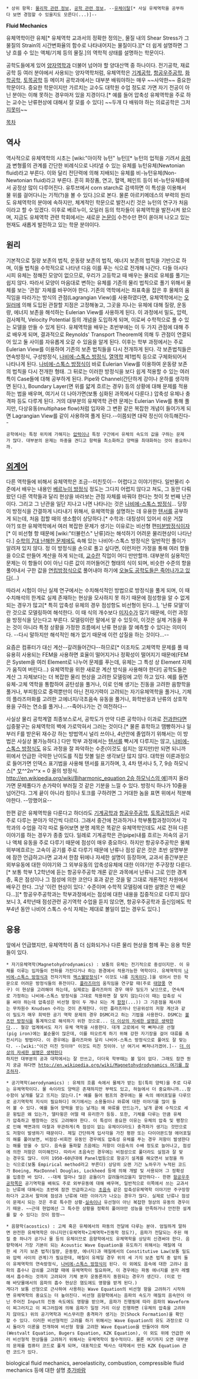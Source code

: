  * 상위 항목: [[물리학 관련 정보]], [[공학 관련 정보]], --[[유체이탈]][* 사실 유체역학을 공부하다 보면 경험할 수 있을지도 모른다(...)]--

'''Fluid Mechanics'''

유체역학이란 유체[* 유체역학 교과서의 정확한 정의는, 물질 내의 Shear Stress가 그 물질의 Strain의 시간변화율의 함수로 나타내어지는 물질이다.][* 더 쉽게 설명하면 그냥 흐를 수 있는 액체/기체 등의 물질.]의 역학적 상태를 설명하는 학문이다.

공학도들에게 있어 [[양자역학]]과 더불어 넘어야 할 양대산맥 중 하나이다. 전기공학, 재료공학 등 여러 분야에서 사용되는 양자역학처럼, 유체역학은 [[기계공학]], [[항공우주공학]], [[화학공학]], [[토목공학]] 등 메이저 공학과에서는 대부분 배워야하는 매우 ~~사악한~~ 중요한 학문이다. 중요한 학문이지만 가르치는 교수도 대학원 수업 정도로 가면 자기 전공이 아닌 분야는 이해 못하는 경우마저 있을 지경이다.[* 예를 들어 압축성 유체역학을 주로 하는 교수는 난류현상에 대해서 잘 모를 수 있다] ~~두개 다 배워야 하는 의료공학은 그저 [[지못미]]~~

[[목차]]

== 역사 ==
역사적으로 유체역학의 시초는 [wiki:"아이작 뉴턴" 뉴턴][* 뉴턴의 업적을 기려서 [[응력]]과 변형률의 관계를 간단한 비례식으로 나타낼 수 있는 유체를 뉴턴유체(Newtonian fluid)라고 부른다. 이와 달리 전단력에 의해 지배되는 유체를 비-뉴턴유체(Non-Newtonian fluid)라고 부른다. 흔히 화장품, 연고, 혈액, 페인트 등이 비-뉴턴유체중에서 공정상 많이 다루어진다. 유투브에서 corn starch로 검색하면 이 특성을 이용해서 물 위를 걸어다니는 기적(?)을 볼 수 있다.]으로 본다. 물론 아르키메데스의 부력의 원리도 유체역학의 분야에 속하지만, 체계적인 학문으로 발전시킨 것은 뉴턴의 연구가 처음이라고 할 수 있겠다. 이후로 베르누이, 오일러 등의 학자들이 유체역학을 발전시켜 왔으며, 지금도 유체역학 관련 학회에서는 새로운 [[논문]]이 수천수만 편이 쏟아져 나오고 있는 현재도 새롭게 발전하고 있는 학문 분야이다.

== 원리 ==
기본적으로 질량 보존의 법칙, 운동량 보존의 법칙, 에너지 보존의 법칙을 기반으로 하며, 이들 법칙을 수학적으로 나타낸 다음 이를 푸는 식으로 전개해 나간다. 다들 아시다시피 유체는 정해진 모양이 없으므로, 우리가 고등학교 때 배우는 물리로 유체를 풀기는 쉽지 않다. 따라서 모양이 마음대로 변하는 유체를 기존의 물리 법칙으로 풀기 위해서 물체를 보는 '관점' 자체를 바꾸어야 한다. 기존의 역학에서는 좌표축을 잡은 후 물체의 움직임을 따라가는 방식의 관점(Lagrangian View)를 사용하였다면, 유체역학에서는 [[오일러]]에 의해 도입된 관찰할 지점은 고정해놓고, 그곳을 지나는 유체에 대해 질량, 운동량, 에너지 보존을 해석하는 Eulerian View를 사용하게 된다. 이 과정에서 밀도, 압력, 검사체적, Velocity Potential 등의 개념을 도입하게 되며, 이로써 수학적으로 풀 수 있는 모델을 만들 수 있게 된다. 유체역학을 배우는 초반부에는 이 두 가지 관점에 대해 주로 배우게 되며, 결과적으로 Reynolds' Transport Theorem에 의해 두 관점이 연결되어 있고 둘 사이를 자유롭게 오갈 수 있음을 알게 된다. 이후는 학부 과정에서는 주로 Eulerian View를 이용하여 기존의 보존 법칙들을 다시 전개하게 된다. 각 보존법칙들은 연속방정식, 구성방정식, [[나비에-스톡스 방정식]], [[열역학]] 제1법칙 등으로 구체화되어서 나타나게 된다. [[나비에-스톡스 방정식]]이 바로 Eulerian View를 이용하여 운동량 보존의 법칙을 다시 전개한 형태.
그 뒤로는 이러한 방정식을 보다 쉽게 적용할 수 있는 여러 특이 Case들에 대해 공부하게 된다. Pipe와 Channel(간단하게 강이나 운하를 생각하면 된다.), Boundary Layer(면 위를 얇게 흐르는 경우) 등의 상황에 대해 문제를 적용하는 법을 배우며, 여기서 더 나아가면(보통 심화된 과목에서 다룬다.) 압축성 유체나 충격파 등도 다루게 된다. 거의 대부분의 유체역학 관련 문제는 Eulerian View를 통해 풀지만, 다상유동(multiphase flow)처럼 입자와 그 변환 같은 복잡한 개념이 들어가게 되면 Lagrangian View를 같이 사용하여 풀게 된다.--이쯤되면 대략 정신이 아득해진다-- 

 공학에서는 특정 위치에 가해지는 [[압력]]이나 특정 구간에서 유체의 속도의 값을 구하는 문제가 많다. 대부분의 문제는 하중을 견디고 항력을 최소화하고 양력을 최대화하는 것이 중요하니까.

== [[외계어]] ==
다른 역학들에 비해서 유체역학은 조금--미친듯이-- 어렵다고 이야기한다. 일반물리 수준에서 배우는 내용인 [[베르누이의 정리|베르누이 방정식]] 정도는 그다지 어렵지 않다고 쳐도, 그 동안 다뤄왔던 다른 역학들과 달리 현상을 바라보는 관점 자체를 바꿔야 한다는 첫이 첫 번째 난관이다. 그리고 그 난관을 일단 지나고 나면 나타나는 것은 [[나비에-스톡스 방정식]]...
당장 이 방정식을 간결하게 나타내기 위해서, 유체역학을 설명하는 데 유용한 [[텐서]]를 공부하게 되는데, 처음 접할 때의 생소함이 상당하다.[* 수학과: 대칭성이 있어서 쉬운 거잖아?] 또한 유체역학에서 여러 복잡한 문제가 생기는 이유로는 비선형 편[[미분방정식]]이자[* 이 비선형 항 때문에 [wiki:"터뷸런스" 난류]라는 해석하기 어려운 물리현상이 나타난다.] [[밀레니엄 문제|수학의 7대 난해한 문제]]에도 속해 있는 나비어-스톡스 방정식은 일반적인 풀이가 알려져 있지 않다. 정 이 방정식을 손으로 풀고 싶다면, 이런저런 가정을 통해 여러 항들을 0으로 만들어 계산을 하게 되는데, [[교수]]란 직업이 어디 만만할까. 대부분의 실용적인 문제는 이 항들이 0이 아닌 다른 값이 끼어들어간 형태의 식이 되며, 비슷한 수준의 항을 풀어내서 구한 값을 [[연립방정식]]으로 풀어내야 하기에 [[공밀레|오늘도 공학도들은 죽어나가고 있다]](...)

따라서 시험이 아닌 실제 연구에서는 수치해석적인 방법으로 방정식을 풀게 되며, 이 때 수치해석의 한계로 실제 존재하는 현상을 모사하지 못 하기 때문에 점성항을 알 수 없게 되는 경우가 많고[* 특히 압축성 유체의 경우 점성항도 비선형이 된다...], '난류 모델'이란 것으로 모델링하여 해석한다. 이 때 식의 개수보다 [[미지수]]가 많기 때문에, 이런 과정을 방정식을 닫는다고 부른다. 모델링이란 말에서 알 수 있듯이, 이것은 실제 거동을 푸는 것이 아니라 특정 상황을 가정한 흐름에서 난류 현상을 잘 예측할 수 있다는 의미이다. --다시 말하지만 해석적인 해가 없기 때문에 이런 삽질을 하는 것이다...--

요즘은 컴퓨터가 대신 계산--갈려들어간다--하므로[* 이조차도 고체역학 문제를 풀 때 유용히 사용되는 FEM을 사용하면 효율이 떨어지거나 정확성이 떨어지기 때문에(FEM은 System을 여러 Element로 나누어 문제를 푸는데, 유체는 그 특성 상 Element 자체가 움직여 버린다...) 유체역학을 위한 새로운 계산 방식을 사용해야 한다!] 공학도들은 계산 그 자체보다는 더 복잡한 물리 현상을 고려한 모델링에 고민 하고 있다. 예를 들면 유체-고체 역학을 통합하여 공탄성을 풀거나, 이로 인해 생기는 진동을 고려한 음향학을 풀거나, 부피힘으로 중력뿐만이 아닌 전자기력이 고려되는 자기유체역학을 풀거나, 기체의 플라즈마화를 고려한 고에너지/극초음속 유동을 풀거나, 화학반응과 난류의 상호작용을 구하는 연소를 풀거나...--죽어나가는 건 여전하다--

사실상 물리 공학계열 최종보스로서, 공학도가 만약 다른 공학이나 이과로 [[전과]]한다면 십중팔구는 유체역학의 벽에 가로막혀서 그러는 것이다.[* 물론 휴학하고 땜빵하거나 일부러 F를 받은뒤 재수강 하는 방법역시 널리 쓰이나, 4년안에 졸업하기 위해서는 이 방법은 사실상 불가능하다.] 다만 학부 과정에서는 [[텐서]]를 빡시게 다루지는 않고, [[나비에-스톡스 방정식]]도 유도 과정을 잘 파악하는 수준(이것도 쉽지는 않지만)만 되면 되니까 위에서 언급한 극악한 난이도를 직접 맛볼 일은 생각보단 많지 않다. 대학원 이론과정으로 들어가면 인덱스 표기법을 사용해 텐서를 표기하며, 3, 4차 텐서나 5, 7, 9승 하모닉스[* [[델|∇]]^^2n^^x = 0 꼴의 방정식. [[http://en.wikipedia.org/wiki/Biharmonic_equation 2승 하모닉스의 예]]]까지 올라가면 문제풀다가 손가락이 부러질 것 같은 기분을 느낄 수 있다. 방정식 하나가 10줄을 넘어간다. 그게 끝이 아니라 힘이나 토크를 구하려면 그 거대한 놈을 표면 위에서 적분해야한다. --망했어요--

한편 같은 유체역학을 다룬다고 하더라도 [[기계공학]]과 [[항공우주공학]], [[토목공학]]등은 서로 주로 다루는 분야가 약간씩 다르다. 그래서 중간에 전과하거나 학부통합과정이어서 각 학과의 수업을 각각 따로 들어보면 분명 제목은 똑같은 유체역학인데도 서로 전혀 다른 이야기를 하는 경우가 종종 있다. 일례로 기계공학은 관(pipe)내를 흐르는 저속의 공기나 액체 유동을 주로 다루기 때문에 점성이 매우 중요하다. 하지만 항공우주공학은 물체 외부에흐르는 고속이 공기를 주로 다루기 때문에 난류나 점성 같은 것은 초반 설명부분에 잠깐 언급하고나면 교과서 한참 뒤에나 자세한 설명이 등장하며, 교과서 중간부분은 외부유동에 대한 이야기와 그 외부유동의 압축성유체에 대한 이야기만 주구장창 다룬다.[* 보통 학부 1,2학년에 듣는 항공우주공학 개론 같은 과목에서 난류나 그로 인한 경계층, 혹은 점성이나 그 점성에 의한 코안다 효과 같은 것을 말 그대로 개론적인 차원에서 배우긴 한다. 그냥 '이런 현상이 있다.' 수준이며 수학적 모델링에 대한 설명은 안 배운다...][* 항공우주공학과는 학부과정에서는 점성에 대한 내용을 집중적으로 다루지 않다보니 3, 4학년때 점성관련 공기역학 수업을 듣지 않으면, 항공우주공학과 출신임에도 학부4년 동안 나비어 스톡스 수식 자체는 제대로 볼일이 없는 경우도 있다.]

== 응용 ==

앞에서 언급했지만, 유체역학이 좀 더 심화되거나 다른 물리 현상을 함께 푸는 응용 학문들이 있다. 

 * 자기유체역학(Magnetohydrodynamics) : 보통의 유체는 전기적으로 중성이지만. 이 유체를 이루는 입자들이 전하를 가진다거나 하는 환경에서 적용가능한 역학이다. 유체역학의 [[나비에-스톡스 방정식]]과 전자기학의 [[맥스웰방정식]][* 이것도 나름 [[지옥]]이다.]을 섞어서 만든 학문으로 어려운 방정식들의 퓨전이다. [[플라즈마]]의 움직임을 연구할 때(주로 [[태양풍]] 연구) 이 현상을 고려해야 하는데, 실제로는 플라즈마의 경우 매우 밀도가 낮으므로, 연속체로 가정하는 나비에-스톡스 방정식을 그대로 적용하면 잘 맞지 않는다(이 때는 압축성 식을 써야 하는데 압축성은 비선형 항이 두 개나 되는 게 [[함정]](...)) 그 기준점을 제시하는 무차원수 Knudsen 수라는 것이 존재한다. 이런 플라즈마나 인공위성의 저항 계산과 같이 밀도가 매우 희박한 공기 역학 문제의 경우 DSMC라고 하는 기법을 사용한다. DSMC는 [[볼츠만 방정식]]을 통계적으로 해석하기 위한 것으로... [[더 이상의 자세한 설명은 생략한다]]... 철강 업계에서도 자기 유체 역학을 사용한다. 대개 고로에서 막 빠져나온 선철(pig iron)에는 불순물이 많은데, 이를 떠오르게 하기 위해 강한 자기장을 걸어 대류를 촉진시키는 방법이다. 이 경우에는 플라즈마와 달리 나비어-스톡스 방정식으로 풀어도 잘 맞는다. --[wiki:"이건 미친 짓이야" 이것도 미친 짓이야. 난 여기서 빠져나가겠어.]-- [[더 이상의 자세한 설명은 생략한다]]
 하지만 대부분의 공과 대학에서는 잘 안쓰고, 더더욱 학부때는 볼 일이 없다. 그래도 잠깐 뭔지 궁금 하다면 [[http://en.wikipedia.org/wiki/Magnetohydrodynamics 여기를 참조하자]].

 * 공기역학(aerodynamics) : 유체의 흐름 속에서 물체가 받는 힘(특히 양력)을 주로 다루는 유체역학이다. 물 속이라도 양력은 존재하지만 부력도 있고, 하늘에서 더 중요하니까...잠수함이 날개를 달고 뜨지는 않는다.[* 예를 들어 펌프의 경우에는 물 속의 에어포일을 다루므로 공기역학적 지식이 필요하다] 여기에서는 소용돌이나 와류에 대한 이야기를 많이 들어 볼 수 있다. 예를 들어 양력을 받는 날개는 왜 와류를 만드는가, 날개 끝에 수직으로 세운 윙팁은 왜 있는가, 델타윙은 어떨 때 유리한가 등등. 또한, 기체를 다루는 만큼 유체가 압축하고 팽창하는 것도 고려해야 한다. 이 특성이 중요한 이유는 유체의 압축 및 팽창으로 인해 벽면과의 마찰과 무관하게(즉 점성이 없는 유체이더라도) 충격파가 생기는 것만으로도 저항이 발생하기 때문이다. 제일 간단하게 입사각을 가진 평판 또는 다이아몬드형 에어포일의 해를 풀어보면, 비점성-비회전 유동인 경우에도 압축성 유체를 푸는 경우 저항이 발생한다는 해를 얻을 수 있다. 음속을 돌파할 즈음에는 저항이 아음속의 수배 정도로 늘어나고, 점성에 의한 저항은 미미해진다. 따라서 초음속인 경우에는 비점성으로 풀더라도 실험과 잘 맞는 경우도 많다. 이미 1950-60년대에 Panel법등으로 항공기 설계를 해오면서 보정을 하는 식으로(보통 Empirical method라고 부른다) 상당히 오랜 기간 노하우가 누적된 코드가 Boeing, MacDonnel Douglas, Lockheed 등에 의해 개발 및 사용되어 그 정확성을 입증한 바 있다. --대체 얼마나 많은 공돌이가 갈려들어갔을지 알만하다-- 한편 [[항공우주공학]]쪽은 공기역학을 배워도 주로 외부유동에 대해 배우며, 일반적으로 이쪽에서 쓰는 교과서는 난류에 대해서는 초반에 잠깐 언급하고서는 [[초음속]] 같은 압축성유체역학 이야기만 주구장창하다가 교과서 말미에 점성과 난류에 대한 이야기가 나오는 경우가 많다. 실제로 난류나 점성이 문제시 되는 것은 주로 특수한 상황-[[실속]]이나 유선형이 아닌 복잡한 형상의 유동의 경우이기 때문. ~~근데 현업에선 그 특수한 상황을 정확히 풀어야만 성능을 만족하거나 안전한 설계를 할 수 있다는 것이 함정~~

 * 음향학(acostics) : 고체 혹은 유체에서의 파동의 전달에 다루는 분야. 엄밀하게 말하면 완전한 유체역학은 아니지만(유체역학+고체역학+진동학 정도?), 음파가 전달되는 주된 매질 중 하나가 공기나 물 등의 유체이므로 음향학에서도 유체역학을 상당히 신경써야 한다. 음향학에서 가장 기본이 되는 Acoustic Wave Equation을 유도하기 위해서는 매질에 대한 세 가지 보존 법칙(질량, 운동량, 에너지)과 매질에서의 Constitutive Law(보통 밀도와 압력 사이의 관계)가 필요한데, 매칠이 유체일 경우 위의 세 가지 보존 법칙 중 앞의 둘이 유체역학의 연속방정식, [[나비에-스톡스 방정식]]이 된다. 이 외에도 음속에 대한 고려나 음파의 흡수나 감쇠를 고려햘 때에 유체역학이 필요하며, 이 경우에는 파동 에너지를 분자 레벨에서 흡수하는 것까지 고려되어 기체 분자 운동론까지 동원되는 경우가 생긴다. (이로 인해 바닷물에서의 음파의 흡수 현상은 염도에도 영향을 받게 된다.)
 게다가 보통 선형으로 근사하여 사용하는 Wave Equation의 비선형 항을 고려하기 시작하면 유체역학의 중요도는 더 높아진다. 비선형 음향학에서는 음파의 속도가 매질의 음속만이 아닌 주어진 Input의 진동 속도에도 영향을 받으며, 음파가 진행됨에 따라 음파의 Waveform이 찌그러지고 이 찌그러짐에 의해 음파가 일정 거리 이상 진행하면 (유체의 압축을 고려하지 않아도) 위의 공기역학과 비스무리한 충격파가 생기는 것(Shock Formation)을 확인할 수 있다. 이러한 비선형적인 고려를 하기 위해서는 Wave Equation의 유도 과정으로 다시 돌아가 이론을 전개하여 비선형 항을 고려한 Wave Equation을 만들어야 하며(Westvalt Equation, Bugers Equation, KZK Equation), 이 외도 위에 언급한 여러 비선형적 현상들을 고려하기 위해서는 유체역학이 필수적이다. 물론 여기까지 오면 대부분의 문제를 컴퓨터 코드로 풀게 되며, 대표적으로 텍사스 대학에서 만든 KZK Equation 관련 코드가 있다.


biological fluid mechanics, aeroelasticity, combustion, compressible fluid mechanics 등에 대한 설명 [[추가바람]]
